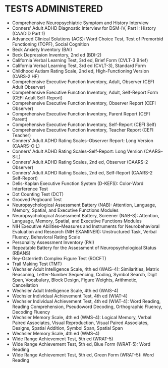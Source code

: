 # TESTS ADMINISTERED {#sec-tests}

<!-- ## Adult -->

-   Comprehensive Neuropsychiatric Symptom and History Interview
-   Conners' Adult ADHD Diagnostic Interview for DSM-IV, Part I: History (CAADID Part 1)
-   Advanced Clinical Solutions (ACS): Word Choice Test, Test of Premorbid Functioning (TOPF), Social Cognition
-   Beck Anxiety Inventory (BAI)
-   Beck Depression Inventory, 2nd ed (BDI-2)
-   California Verbal Learning Test, 3rd ed, Brief Form (CVLT-3 Brief)
-   California Verbal Learning Test, 3rd ed (CVLT-3), Standard Form
-   Childhood Autism Rating Scale, 2nd ed, High-Functioning Version (CARS-2 HF)
-   Comprehensive Executive Function Inventory, Adult, Observer (CEFI Adult Observer)
-   Comprehensive Executive Function Inventory, Adult, Self-Report Form (CEFI Adult Self-Report)
-   Comprehensive Executive Function Inventory, Observer Report (CEFI Observer)
-   Comprehensive Executive Function Inventory, Parent Report (CEFI Parent)
-   Comprehensive Executive Function Inventory, Self-Report (CEFI Self)
-   Comprehensive Executive Function Inventory, Teacher Report (CEFI Teacher)
-   Conners' Adult ADHD Rating Scales--Observer Report: Long Version (CAARS--O:L)
-   Conners' Adult ADHD Rating Scales--Self-Report: Long Version (CAARS--S:L)
-   Conners' Adult ADHD Rating Scales, 2nd ed, Observer (CAARS-2 Observer)
-   Conners' Adult ADHD Rating Scales, 2nd ed, Self-Report (CAARS-2 Self-Report)
-   Delis-Kaplan Executive Function System (D-KEFS): Color-Word Interference Test
-   Dot Counting Test (DCT)
-   Grooved Pegboard Test
-   Neuropsychological Assessment Battery (NAB): Attention, Language, Memory, Spatial, and Executive Functions Modules
-   Neuropsychological Assessment Battery, Screener (NAB-S): Attention, Language, Memory, Spatial, and Executive Functions Modules
-   NIH Executive Abilities--Measures and Instruments for Neurobehavioral Evaluation and Research (NIH EXAMINER): Unstructured Task, Verbal Fluency, Behavioral Rating Scale
-   Personality Assessment Inventory (PAI)
-   Repeatable Battery for the Assessment of Neuropsychological Status (RBANS)
-   Rey-Osterrieth Complex Figure Test (ROCFT)
-   Trail Making Test (TMT)
-   Wechsler Adult Intelligence Scale, 4th ed (WAIS-4): Similarities, Matrix Reasoning, Letter-Number Sequencing, Coding, Symbol Search, Digit Span, Vocabulary, Block Design, Figure Weights, Arithmetic, Cancellation
-   Wechsler Adult Intelligence Scale, 4th ed (WAIS-4)
-   Wechsler Individual Achievement Test, 4th ed (WIAT-4)
-   Wechsler Individual Achievement Test, 4th ed (WIAT-4): Word Reading, Reading Comprehension, Pseudoword Decoding, Orthographic Fluency, Decoding Fluency
-   Wechsler Memory Scale, 4th ed (WMS-4): Logical Memory, Verbal Paired Associates, Visual Reproduction, Visual Paired Associates, Designs, Spatial Addition, Symbol Span, Spatial Span
-   Wechsler Memory Scale, 4th ed (WMS-4)
-   Wide Range Achievement Test, 5th ed (WRAT-5)
-   Wide Range Achievement Test, 5th ed, Blue Form (WRAT-5): Word Reading
-   Wide Range Achievement Test, 5th ed, Green Form (WRAT-5): Word Reading
